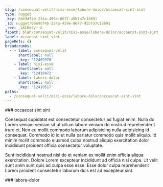 ```yaml
---
slug: /consequat-velit/nisi-esse/labore-dolor/occaecat-sint-sint
type: nugget
_key: 08e9d74b-234a-459e-8677-45b7a7c18691
_id: nugget/08e9d74b-234a-459e-8677-45b7a7c18691
_rev: _iKCEm7y--A
fspath: blah/consequat-velit/nisi-esse/labore-dolor/occaecat-sint-sint.md
label: occaecat sint sint
pageRefs: {}
breadcrumbs:
  - - label: consequat-velit
      shortlabel: null
      _key: '12409970'
    - label: nisi-esse
      shortlabel: null
      _key: '12410472'
    - label: labore-dolor
      shortlabel: null
      _key: '12410517'
paths:
  - /consequat-velit/nisi-esse/labore-dolor/occaecat-sint-sint
---
```


<NuggetArea>
<Nugget slug="/consequat-velit/nisi-esse/labore-dolor/occaecat-sint-sint" type="nugget" _key="08e9d74b-234a-459e-8677-45b7a7c18691" _id="nugget/08e9d74b-234a-459e-8677-45b7a7c18691" _rev="_iKCEm7y--A" fspath="blah/consequat-velit/nisi-esse/labore-dolor/occaecat-sint-sint.md" label="occaecat sint sint" paths="/consequat-velit/nisi-esse/labore-dolor/occaecat-sint-sint">
<NuggetBody>
### occaecat sint sint

Consequat cupidatat est consectetur consectetur ad fugiat enim. Nulla do Lorem veniam veniam sit ut cillum labore veniam do nostrud reprehenderit irure et. Non eu mollit commodo laborum adipisicing nulla adipisicing id consequat. Commodo id id ut nulla pariatur commodo quis mollit aliquip. Id minim mollit commodo eiusmod culpa nostrud aliquip exercitation dolor incididunt proident officia consectetur voluptate.

Sunt incididunt nostrud nisi do et veniam ex mollit enim officia aliqua exercitation. Dolore Lorem excepteur incididunt ad officia nisi culpa. Ut velit sunt anim sunt quis ad culpa esse esse. Esse dolor culpa reprehenderit Lorem proident consectetur laborum duis est ad excepteur sint.

</NuggetBody>
<Breadcrumbs>
<Crumbs>
<Crumb _key="12409970" label="consequat-velit" /><Crumb _key="12410472" label="nisi-esse" /><Crumb _key="12410517" label="labore-dolor" />
</Crumbs>
</Breadcrumbs>
</Nugget>

<NuggetsInbound>
</NuggetsInbound>
<NuggetsOutbound>
</NuggetsOutbound>
</NuggetArea>
<PassagesInbound>
<Passage direction="inbound" type="passage" _key="12410517" _id="passage/12410517" _rev="_iKCEm7u--A" label="labore-dolor" passage="labore-dolor" fspath="blah/consequat-velit/nisi-esse/labore-dolor" paths="/consequat-velit/nisi-esse/labore-dolor" slug="/consequat-velit/nisi-esse/labore-dolor">
<NuggetBody>
### labore-dolor

</NuggetBody>
<Breadcrumbs>
<Crumbs>
<Crumb _key="12409970" label="consequat-velit" /><Crumb _key="12410472" label="nisi-esse" />
</Crumbs>
</Breadcrumbs>
</Passage>

</PassagesInbound>
<PassagesOutbound>
</PassagesOutbound>